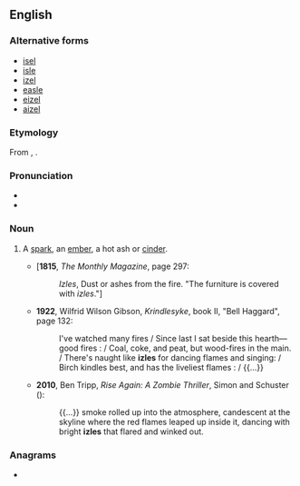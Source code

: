 ==English==

===Alternative forms===
* [[isel]]
* [[isle]]
* [[izel]]
* [[easle]]
* [[eizel]]
* [[aizel]]

===Etymology===
From {{inh|en|ang|ysel}}, {{m|ang|ysle}}.

===Pronunciation===
* {{IPA|en|/ˈaɪzəl/}}
* {{rhymes|en|aɪzəl}}

===Noun===
{{en-noun}}

# {{lb|en|dialectal}} A [[spark]], an [[ember]], a hot ash or [[cinder]].
#* ['''1815''', ''The Monthly Magazine'', page 297:
#*: ''Izles'', Dust or ashes from the fire. "The furniture is covered with ''izles''."]
#* '''1922''', Wilfrid Wilson Gibson, ''Krindlesyke'', book II, "Bell Haggard", page 132:
#*: I've watched many fires / Since last I sat beside this hearth—good fires : / Coal, coke, and peat, but wood-fires in the main. / There's naught like '''izles''' for dancing flames and singing: /  Birch kindles best, and has the liveliest flames : / {{...}}
#* '''2010''', Ben Tripp, ''Rise Again: A Zombie Thriller'', Simon and Schuster ({{ISBN|9781439165188}}):
#*: {{...}} smoke rolled up into the atmosphere, candescent at the skyline where the red flames leaped up inside it, dancing with bright '''izles''' that flared and winked out.

===Anagrams===
* {{anagrams|en|a=eilz|izel}}
